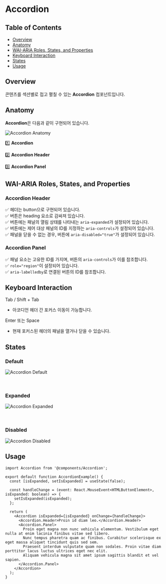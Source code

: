 


<Meta of={AccordionStories} />

# Accordion

## Table of Contents

- [Overview](#overview)
- [Anatomy](#anatomy)
- [WAI-ARIA Roles, States, and Properties](#wai-aria-roles-states-and-properties)
- [Keyboard Interaction](#keyboard-interaction)
- [States](#states)
- [Usage](#usage)

## Overview

콘텐츠를 섹션별로 접고 펼칠 수 있는 **Accordion** 컴포넌트입니다.

## Anatomy

**Accordion**은 다음과 같이 구현되어 있습니다.

<div className="img-container">
  <img src={AnatomyImage} alt="Accordion Anatomy" />
</div>

1️⃣ **Accordion**

2️⃣ **Accordion Header**

3️⃣ **Accordion Panel**

## WAI-ARIA Roles, States, and Properties

### Accordion Header

✅ 헤더는 button으로 구현되어 있습니다.  
✅ 버튼은 heading 요소로 감싸져 있습니다.  
✅ 버튼에는 패널의 열림 상태를 나타내는 `aria-expanded`가 설정되어 있습니다.  
✅ 버튼에는 제어 대상 패널의 ID를 지정하는 `aria-controls`가 설정되어 있습니다.  
✅ 패널을 닫을 수 없는 경우, 버튼에 `aria-disabled="true"`가 설정되어 있습니다.

### Accordion Panel

✅ 패널 요소는 고유한 ID를 가지며, 버튼의 `aria-controls`가 이를 참조합니다.  
✅ `role="region"`이 설정되어 있습니다.  
✅ `aria-labelledby`로 연결된 버튼의 ID를 참조합니다.

## Keyboard Interaction

<div className="keyboard">Tab / Shift + Tab</div>

- 아코디언 헤더 간 포커스 이동이 가능합니다.

<div className="keyboard">Enter 또는 Space</div>

- 현재 포커스된 헤더의 패널을 열거나 닫을 수 있습니다.

## States

<div className="img-container">
  <h3>Default</h3>
  <img src={DefaultImage} alt="Accordion Default" />
</div>
<br />
<br />
<div className="img-container">
  <h3>Expanded</h3>
  <img src={ExpandedImage} alt="Accordion Expanded" />
</div>
<br />
<br />
<div className="img-container">
  <h3>Disabled</h3>
  <img src={DisabledImage} alt="Accordion Disabled" />
</div>

## Usage

```tsx
import Accordion from '@components/Accordion';

export default function AccordionExample() {
  const [isExpanded, setIsExpanded] = useState(false);

  const handleChange = (event: React.MouseEvent<HTMLButtonElement>, isExpanded: boolean) => {
    setIsExpanded(isExpanded);
  };

  return (
    <Accordion isExpanded={isExpanded} onChange={handleChange}>
      <Accordion.Header>Proin id diam leo.</Accordion.Header>
      <Accordion.Panel>
        Proin eget magna non nunc vehicula elementum. Vestibulum eget nulla at enim lacinia finibus vitae sed libero.
        Nunc tempus pharetra quam ac finibus. Curabitur scelerisque ex eget massa aliquet tincidunt quis sed sem.
        Praesent interdum vulputate quam non sodales. Proin vitae diam porttitor lacus luctus ultrices eget nec elit.
        Aliquam vehicula magna sit amet ipsum sagittis blandit et vel sapien.
      </Accordion.Panel>
    </Accordion>
  );
}
```
